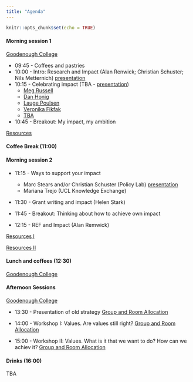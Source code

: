 ```yaml
---
title: "Agenda"
---
```




```r
knitr::opts_chunk$set(echo = TRUE)
```



#### Morning session 1 
[Goodenough College](https://www.goodenough.ac.uk)

* 09:45 - Coffees and pastries
* 10:00 - Intro: Research and Impact (Alan Renwick; Christian Schuster; Nils Metternich) [presentation](https://nilswmetternich.github.io/ResearchUCLDay/ResearchAwayDayPres.pdf) 
* 10:15 - Celebrating impact (TBA - [presentation](https://nilswmetternich.github.io/ResearchUCLDay/Morrison_pres.pdf))
  + [Meg Russell](https://liveuclac-my.sharepoint.com/:f:/g/personal/uctqnm0_ucl_ac_uk/EgtMfi_tMZBHq1Xpbu6RC5EBWVeZmXTzk1O7jVCanyKS0w?e=7gWG9Q)
  + [Dan Honig](https://liveuclac-my.sharepoint.com/:f:/g/personal/uctqnm0_ucl_ac_uk/EgtMfi_tMZBHq1Xpbu6RC5EBWVeZmXTzk1O7jVCanyKS0w?e=7gWG9Q)
  + [Lauge Poulsen](https://liveuclac-my.sharepoint.com/:f:/g/personal/uctqnm0_ucl_ac_uk/EgtMfi_tMZBHq1Xpbu6RC5EBWVeZmXTzk1O7jVCanyKS0w?e=7gWG9Q)
  + [Veronika Fikfak](https://liveuclac-my.sharepoint.com/:f:/g/personal/uctqnm0_ucl_ac_uk/EgtMfi_tMZBHq1Xpbu6RC5EBWVeZmXTzk1O7jVCanyKS0w?e=7gWG9Q)
  + [TBA](https://liveuclac-my.sharepoint.com/:f:/g/personal/uctqnm0_ucl_ac_uk/EgtMfi_tMZBHq1Xpbu6RC5EBWVeZmXTzk1O7jVCanyKS0w?e=7gWG9Q)
* 10:45 - Breakout: My impact, my ambition

[Resources](https://liveuclac-my.sharepoint.com/:f:/g/personal/uctqnm0_ucl_ac_uk/EgtMfi_tMZBHq1Xpbu6RC5EBWVeZmXTzk1O7jVCanyKS0w?e=7gWG9Q)



#### Coffee Break (11:00)

#### Morning session 2 

* 11:15 - Ways to support your impact
  + Marc Stears and/or Christian Schuster (Policy Lab) [presentation](https://nilswmetternich.github.io/ResearchUCLDay/ResearchAD2022Monica.pdf)
  + Mariana Trejo (UCL Knowledge Exchange) 
* 11:30 - Grant writing and impact (Helen Stark)  
* 11:45 - Breakout: Thinking about how to achieve own impact

* 12:15 - REF and Impact (Alan Remwick)



[Resources I](https://liveuclac-my.sharepoint.com/:f:/g/personal/uctqnm0_ucl_ac_uk/EgtMfi_tMZBHq1Xpbu6RC5EBWVeZmXTzk1O7jVCanyKS0w?e=7gWG9Q)

[Resources II](https://liveuclac-my.sharepoint.com/:f:/g/personal/uctqnm0_ucl_ac_uk/EgtMfi_tMZBHq1Xpbu6RC5EBWVeZmXTzk1O7jVCanyKS0w?e=7gWG9Q)

#### Lunch and coffees (12:30) 
[Goodenough College](https://www.goodenough.ac.uk)

#### Afternoon Sessions 
[Goodenough College](https://www.goodenough.ac.uk)

* 13:30 - Presentation of old strategy [Group and Room Allocation](https://nilswmetternich.github.io/ResearchUCLDay/Workshop1.pdf)

* 14:00 - Workshop I: Values. Are values still right? [Group and Room Allocation](https://nilswmetternich.github.io/ResearchUCLDay/Workshop2.pdf)

* 15:00 - Workshop II: Values. What is it that we want to do? How can we achiev it? [Group and Room Allocation](https://nilswmetternich.github.io/ResearchUCLDay/Workshop2.pdf)

#### Drinks (16:00) 
TBA

